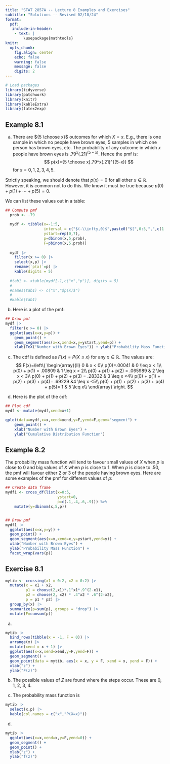 ```yaml
---
title: "STAT 2857A -- Lecture 8 Examples and Exercises"
subtitle: "Solutions -- Revised 02/10/24"
format: 
  pdf: 
   include-in-header: 
    - text: |
        \usepackage{mathtools}
knitr: 
  opts_chunk:
    fig.align: center
    echo: false
    warning: false
    message: false
    digits: 2
---
```


```r
# Load packages
library(tidyverse)
library(patchwork)
library(knitr)
library(kableExtra)
library(latex2exp)
```

## Example 8.1

a) There are ${5 \choose x}$ outcomes for which $X=x$. E.g., there is one sample in which no people have brown eyes, 5 samples in which one person has brown eyes, etc. The probability of any outcome in which $x$ people have brown eyes is $.79^x(.21)^{(5-x)}$. Hence the pmf is:
  $$
    p(x)={5 \choose x}.79^x(.21)^{(5-x)}
  $$
  for $x=0,1,2,3,4,5$.
    
  Strictly speaking, we should denote that $p(x)=0$ for all other $x \in \mathbb R$. However, it is common not to do this. We know it must be true because $p(0)+p(1)+\cdots+p(5)=0$.

  We can list these values out in a table:
  
```r
## Compute pmf
  prob <- .79
  
  mydf <- tibble(x=-1:5,
                 interval = c("$(-\\infty,0)$",paste0("$[",0:5,",",c(1:5,"\\infty"),")$")),
                 ystart=rep(0,7),
                 p=dbinom(x,5,prob),
                 F=pbinom(x,5,prob))
  
  mydf |> 
    filter(x >= 0) |> 
    select(x,p) |> 
    rename(`p(x)`=p) |> 
    kable(digits = 5)
  
  #tab1 <- xtable(mydf[-1,c("x","p")], digits = 5)
  #
  #names(tab1) <- c("x","$p(x)$")
  #
  #kable(tab1)
```

b) Here is a plot of the pmf:

```r
## Draw pmf
mydf |> 
  filter(x >= 0) |> 
  ggplot(aes(x=x,y=p)) +
    geom_point() +
    geom_segment(aes(x=x,xend=x,y=ystart,yend=p)) +
    xlab(TeX("Number with Brown Eyes")) + ylab("Probability Mass Function")

```

c) The cdf is defined as $F(x)=P(X \leq x)$ for any $x \in \mathbb R$. The values are:
$$
F(x)=\left\{
\begin{array}{ll}
0 & x < 0\\
p(0)=.00041 & 0 \leq x < 1\\
p(0) + p(1) = .00809 & 1 \leq x < 2\\
p(0) + p(1) + p(2) = .065989 & 2 \leq x < 3\\
p(0) + p(1) + p(2) + p(3) = .28332 & 3 \leq x <4\\
p(0) + p(1) + p(2) + p(3) + p(4)= .69229 &4 \leq x <5\\
p(0) + p(1) + p(2) + p(3) + p(4) + p(5)= 1 & 5 \leq x\\
\end{array}
\right.
$$

d) Here is the plot of the cdf:
```r
## Plot cdf
mydf <- mutate(mydf,xend=x+1)

qplot(data=mydf,x=x,xend=xend,y=F,yend=F,geom="segment") +
    geom_point() +
    xlab("Number with Brown Eyes") +
    ylab("Cumulative Distribution Function")
```

\newpage

## Example 8.2

The probability mass function will tend to favour small values of $X$ when $p$ is close to 0 and big values of $X$ when $p$ is close to 1. When $p$ is close to .50, the pmf will favour either 2 or 3 of the people having brown eyes. Here are some examples of the pmf for different values of $p$:
```r
## Create data frame
mydf1 <- cross_df(list(x=0:5,
                       ystart=0,
                       p=c(.1,.4,.6,.9))) %>%
    mutate(y=dbinom(x,5,p))


## Draw pmf
mydf1 |> 
  ggplot(aes(x=x,y=y)) +
  geom_point() +
  geom_segment(aes(x=x,xend=x,y=ystart,yend=y)) +
  xlab("Number with Brown Eyes") + 
  ylab("Probability Mass Function") +
  facet_wrap(vars(p))

```

\newpage

## Exercise 8.1

```r
mytib <- crossing(x1 = 0:2, x2 = 0:2) |> 
  mutate(x = x1 + x2, 
         p1 = choose(2,x1)*.1^x1*.9^(2-x1), 
         p2 = choose(2, x2) * .4^x2 * .6^(2-x2),
         p = p1 * p2) |> 
  group_by(x) |> 
  summarize(p=sum(p),.groups = "drop") |> 
  mutate(F=cumsum(p))
```

a) 

```r
mytib |> 
  bind_rows(tibble(x = -1, F = 0)) |> 
  arrange(x) |> 
  mutate(xend = x + 1) |> 
  ggplot(aes(x=x,xend=xend,y=F,yend=F)) + 
  geom_segment() +
  geom_point(data = mytib, aes(x = x, y = F, xend = x, yend = F)) +
  xlab("z") +
  ylab("F(z)")
```

b) The possible values of $Z$ are found where the steps occur. These are 0, 1, 2, 3, 4. \

c) The probability mass function is
```r
mytib |> 
  select(x,p) |>
  kable(col.names = c("x","P(X=x)"))
```

d) 

```r
mytib |>
  ggplot(aes(x=x,xend=x,y=F,yend=0)) + 
  geom_segment() +
  geom_point() +
  xlab("z") +
  ylab("f(z)")
```
